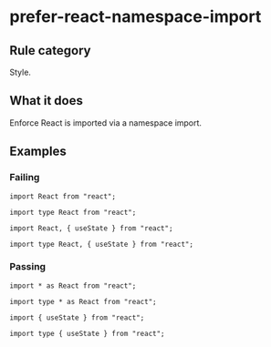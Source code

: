 # prefer-react-namespace-import

## Rule category

Style.

## What it does

Enforce React is imported via a namespace import.

## Examples

### Failing

```tsx
import React from "react";

import type React from "react";

import React, { useState } from "react";

import type React, { useState } from "react";
```

### Passing

```tsx
import * as React from "react";

import type * as React from "react";

import { useState } from "react";

import type { useState } from "react";
```
